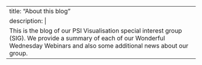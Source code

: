 ---
title: "About this blog"
description: |
  This is the blog of our PSI Visualisation special interest group (SIG). We provide a summary of each of our Wonderful Wednesday Webinars and also some additional news about our group.
---